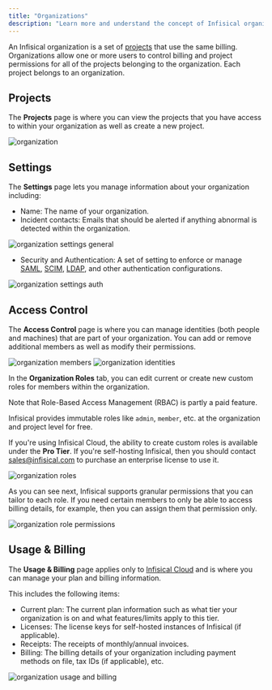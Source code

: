 ```yaml
---
title: "Organizations"
description: "Learn more and understand the concept of Infisical organizations."
---
```


An Infisical organization is a set of [projects](./project) that use the same billing. Organizations allow one or more users to control billing and project permissions for all of the projects belonging to the organization. Each project belongs to an organization.

## Projects

The **Projects** page is where you can view the projects that you have access to within your organization
as well as create a new project.

![organization](../../images/platform/organization/organization-projects.png)

## Settings

The **Settings** page lets you manage information about your organization including:

- Name: The name of your organization.
- Incident contacts: Emails that should be alerted if anything abnormal is detected within the organization.

![organization settings general](../../images/platform/organization/organization-settings-general.png)


- Security and Authentication: A set of setting to enforce or manage [SAML](/documentation/platform/sso/overview), [SCIM](/documentation/platform/scim/overview), [LDAP](/documentation/platform/ldap/overview), and other authentication configurations.

![organization settings auth](../../images/platform/organization/organization-settings-auth.png)

## Access Control

The **Access Control** page is where you can manage identities (both people and machines) that are part of your organization. 
You can add or remove additional members as well as modify their permissions.

![organization members](../../images/platform/organization/organization-members.png)
![organization identities](../../images/platform/organization/organization-machine-identities.png)

In the **Organization Roles** tab, you can edit current or create new custom roles for members within the organization. 

<Info>
  Note that Role-Based Access Management (RBAC) is partly a paid feature.
  
  Infisical provides immutable roles like `admin`, `member`, etc.
  at the organization and project level for free.

  If you're using Infisical Cloud, the ability to create custom roles is available under the **Pro Tier**. 
  If you're self-hosting Infisical, then you should contact sales@infisical.com to purchase an enterprise license to use it.
</Info>

![organization roles](../../images/platform/organization/organization-members-roles.png)

As you can see next, Infisical supports granular permissions that you can tailor to each role. 
If you need certain members to only be able to access billing details, for example, then you can
assign them that permission only.

![organization role permissions](../../images/platform/organization/organization-members-roles-add-perm.png)

## Usage & Billing

The **Usage & Billing** page applies only to [Infisical Cloud](https://app.infisical.com) and is where you can
manage your plan and billing information.

This includes the following items:

- Current plan: The current plan information such as what tier your organization is on and what features/limits apply to this tier.
- Licenses: The license keys for self-hosted instances of Infisical (if applicable).
- Receipts: The receipts of monthly/annual invoices.
- Billing: The billing details of your organization including payment methods on file, tax IDs (if applicable), etc.

![organization usage and billing](../../images/platform/organization/organization-usage-billing.png)